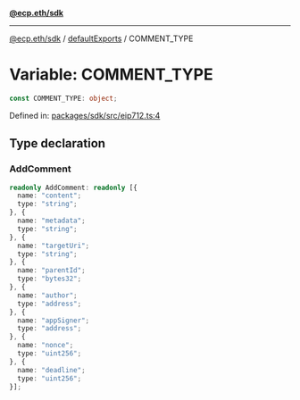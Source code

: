 [**@ecp.eth/sdk**](../../index.mdx)

***

[@ecp.eth/sdk](/sdk-reference/index.mdx) / [defaultExports](/sdk-reference/defaultExports/index.mdx) / COMMENT\_TYPE

# Variable: COMMENT\_TYPE

```ts
const COMMENT_TYPE: object;
```

Defined in: [packages/sdk/src/eip712.ts:4](https://github.com/ecp-eth/comments-monorepo/blob/main/packages/sdk/src/eip712.ts#L4)

## Type declaration

### AddComment

```ts
readonly AddComment: readonly [{
  name: "content";
  type: "string";
}, {
  name: "metadata";
  type: "string";
}, {
  name: "targetUri";
  type: "string";
}, {
  name: "parentId";
  type: "bytes32";
}, {
  name: "author";
  type: "address";
}, {
  name: "appSigner";
  type: "address";
}, {
  name: "nonce";
  type: "uint256";
}, {
  name: "deadline";
  type: "uint256";
}];
```
